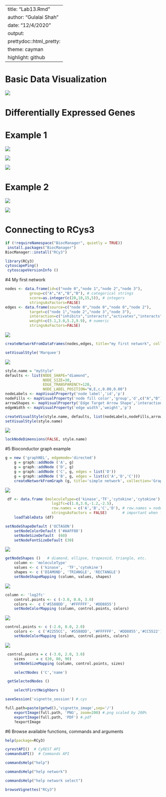 
---
title: "Lab13.Rmd"
author: "Gulalai Shah"
date: "12/4/2020"
output:
  prettydoc::html_pretty:
    theme: cayman
    highlight: github
---



# Basic Data Visualization
![](1basicdatavisuals.png)





# Differentially Expressed Genes

# Example 1

![](2upregulated genes.png)


![](3downregulated.png)


![](4 string.png)

# Example 2

![](5ovarian.png)


![](6cancer.png)



# Connecting to RCys3
```r
if (!requireNamespace("BiocManager", quietly = TRUE))
 install.packages("BiocManager")
BiocManager::install("RCy3")
```
```r
library(RCy3)
cytoscapePing()
 cytoscapeVersionInfo ()
```

#4 My first network

```r
nodes <- data.frame(id=c("node 0","node 1","node 2","node 3"),
           group=c("A","A","B","B"), # categorical strings
           score=as.integer(c(20,10,15,5)), # integers
           stringsAsFactors=FALSE)
edges <- data.frame(source=c("node 0","node 0","node 0","node 2"),
           target=c("node 1","node 2","node 3","node 3"),
           interaction=c("inhibits","interacts","activates","interacts"),  # optional
           weight=c(5.1,3.0,5.2,9.9), # numeric
           stringsAsFactors=FALSE)
```


![](7network.png)

```r
createNetworkFromDataFrames(nodes,edges, title="my first network", collection="DataFrame Example")
```


```r
setVisualStyle('Marquee')
```
![](8style.png)
```r
style.name = "myStyle"
defaults <- list(NODE_SHAPE="diamond",
                 NODE_SIZE=30,
                 EDGE_TRANSPARENCY=120,
                 NODE_LABEL_POSITION="W,E,c,0.00,0.00")
nodeLabels <- mapVisualProperty('node label','id','p')
nodeFills <- mapVisualProperty('node fill color','group','d',c("A","B"), c("#FF9900","#66AAAA"))
arrowShapes <- mapVisualProperty('Edge Target Arrow Shape','interaction','d',c("activates","inhibits","interacts"),c("Arrow","T","None"))
edgeWidth <- mapVisualProperty('edge width','weight','p')

createVisualStyle(style.name, defaults, list(nodeLabels,nodeFills,arrowShapes,edgeWidth))
setVisualStyle(style.name)

```

![](9desining.png)

```r
lockNodeDimensions(FALSE, style.name)
```


#5 Bioconductor graph example
```r
g = new ('graphNEL', edgemode='directed')
    g = graph::addNode ('A', g)
    g = graph::addNode ('D', g)
    g = graph::addNode ('C', g, edges = list('D'))
    g = graph::addNode ('B', g, edges = list(c('A','D','C')))
    createNetworkFromGraph (g, title='simple network', collection='GraphNEL Example')

```

![](10bioconductor.png)

```r
 df <- data.frame (moleculeType=c('kinase','TF','cytokine','cytokine'),
                     log2fc=c(1.8,3.0,-1.2,-2.5),
                     row.names = c('A','B','C','D'), # row.names = node names
                     stringsAsFactors = FALSE)       # important when loading strings!
    loadTableData (df)
```

```r
setNodeShapeDefault ('OCTAGON')
    setNodeColorDefault ('#AAFF88')
    setNodeSizeDefault  (60)
    setNodeFontSizeDefault (30)
```

![](11changing.png)
```r
getNodeShapes ()   # diamond, ellipse, trapezoid, triangle, etc.
    column <- 'moleculeType'
    values <- c ('kinase',  'TF','cytokine')
    shapes <- c ('DIAMOND', 'TRIANGLE', 'RECTANGLE')
    setNodeShapeMapping (column, values, shapes)
```

![](12adding.png)
```r
column <- 'log2fc'
    control.points <- c (-3.0, 0.0, 3.0)
    colors <-  c ('#5588DD', '#FFFFFF', '#DD8855')
    setNodeColorMapping (column, control.points, colors)
```
![](13.png)
```r
control.points <- c (-2.0, 0.0, 2.0)
    colors <-  c ('#2255CC', '#5588DD', '#FFFFFF', '#DD8855','#CC5522')
    setNodeColorMapping (column, control.points, colors)
```
![](14.png)
```r
 control.points = c (-3.0, 2.0, 3.0)
    sizes     = c (20, 80, 90)
    setNodeSizeMapping (column, control.points, sizes)
```

```r
    selectNodes ('C','name')
```

```r
 getSelectedNodes ()
```

```r
    selectFirstNeighbors ()
```

```r
saveSession('vignette_session') #.cys
```

```r
full.path=paste(getwd(),'vignette_image',sep='/')
    exportImage(full.path, 'PNG', zoom=200) #.png scaled by 200%
    exportImage(full.path, 'PDF') #.pdf
    ?exportImage
```

#6 Browse available functions, commands and arguments

```r
help(package=RCy3)
```


```r
cyrestAPI()  # CyREST API
commandsAPI()  # Commands API
```

```r
commandsHelp("help")  
```

```r
commandsHelp("help network")  
```

```r
commandsHelp("help network select") 
```
```r
browseVignettes("RCy3")
```

